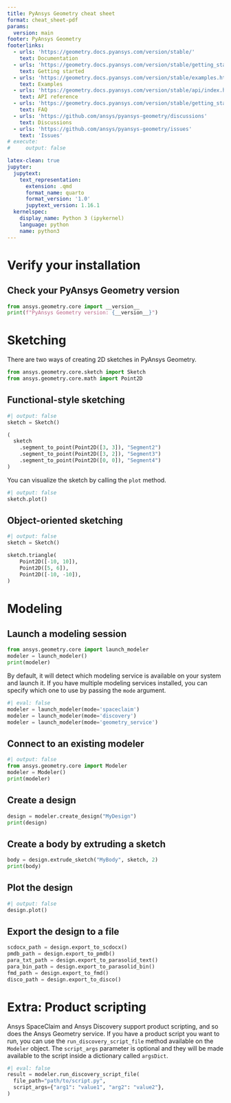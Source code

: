 ```yaml
---
title: PyAnsys Geometry cheat sheet
format: cheat_sheet-pdf
params:
  version: main
footer: PyAnsys Geometry
footerlinks:
  - urls: 'https://geometry.docs.pyansys.com/version/stable/'
    text: Documentation
  - urls: 'https://geometry.docs.pyansys.com/version/stable/getting_started/index.html'
    text: Getting started
  - urls: 'https://geometry.docs.pyansys.com/version/stable/examples.html'
    text: Examples
  - urls: 'https://geometry.docs.pyansys.com/version/stable/api/index.html'
    text: API reference
  - urls: 'https://geometry.docs.pyansys.com/version/stable/getting_started/faq.html'
    text: FAQ
  - urls: 'https://github.com/ansys/pyansys-geometry/discussions'
    text: Discussions
  - urls: 'https://github.com/ansys/pyansys-geometry/issues'
    text: 'Issues'
# execute:
#     output: false

latex-clean: true
jupyter:
  jupytext:
    text_representation:
      extension: .qmd
      format_name: quarto
      format_version: '1.0'
      jupytext_version: 1.16.1
  kernelspec:
    display_name: Python 3 (ipykernel)
    language: python
    name: python3
---
```


# Verify your installation

## Check your PyAnsys Geometry version
```python
from ansys.geometry.core import __version__
print(f"PyAnsys Geometry version: {__version__}")
```

# Sketching

There are two ways of creating 2D sketches in PyAnsys Geometry.

```python
from ansys.geometry.core.sketch import Sketch
from ansys.geometry.core.math import Point2D
```

## Functional-style sketching

```python
#| output: false
sketch = Sketch()

(
  sketch
    .segment_to_point(Point2D([3, 3]), "Segment2")
    .segment_to_point(Point2D([3, 2]), "Segment3")
    .segment_to_point(Point2D([0, 0]), "Segment4")
)
```

You can visualize the sketch by calling the `plot` method.

```python
#| output: false
sketch.plot()
```

## Object-oriented sketching

```python
#| output: false
sketch = Sketch()

sketch.triangle(
    Point2D([-10, 10]),
    Point2D([5, 6]),
    Point2D([-10, -10]),
)
```

# Modeling

## Launch a modeling session

```python
from ansys.geometry.core import launch_modeler
modeler = launch_modeler()
print(modeler)
```

By default, it will detect which modeling service
is available on your system and launch it. If you
have multiple modeling services installed, you can
specify which one to use by passing the `mode` argument.

```python
#| eval: false
modeler = launch_modeler(mode='spaceclaim')
modeler = launch_modeler(mode='discovery')
modeler = launch_modeler(mode='geometry_service')
```

## Connect to an existing modeler

```python
#| output: false
from ansys.geometry.core import Modeler
modeler = Modeler()
print(modeler)
```

## Create a design

```python
design = modeler.create_design("MyDesign")
print(design)
```

## Create a body by extruding a sketch

```python
body = design.extrude_sketch("MyBody", sketch, 2)
print(body)
```

## Plot the design

```python
#| output: false
design.plot()
```

## Export the design to a file

```python
scdocx_path = design.export_to_scdocx()
pmdb_path = design.export_to_pmdb()
para_txt_path = design.export_to_parasolid_text()
para_bin_path = design.export_to_parasolid_bin()
fmd_path = design.export_to_fmd()
disco_path = design.export_to_disco()
```

# Extra: Product scripting

Ansys SpaceClaim and Ansys Discovery support product scripting, and
so does the Ansys Geometry service. If you have a product script you
want to run, you can use the `run_discovery_script_file` method available
on the `Modeler` object. The ``script_args`` parameter is optional and they
will be made available to the script inside a dictionary called ``argsDict``.

```python
#| eval: false
result = modeler.run_discovery_script_file(
  file_path="path/to/script.py",
  script_args={"arg1": "value1", "arg2": "value2"},
)
```
